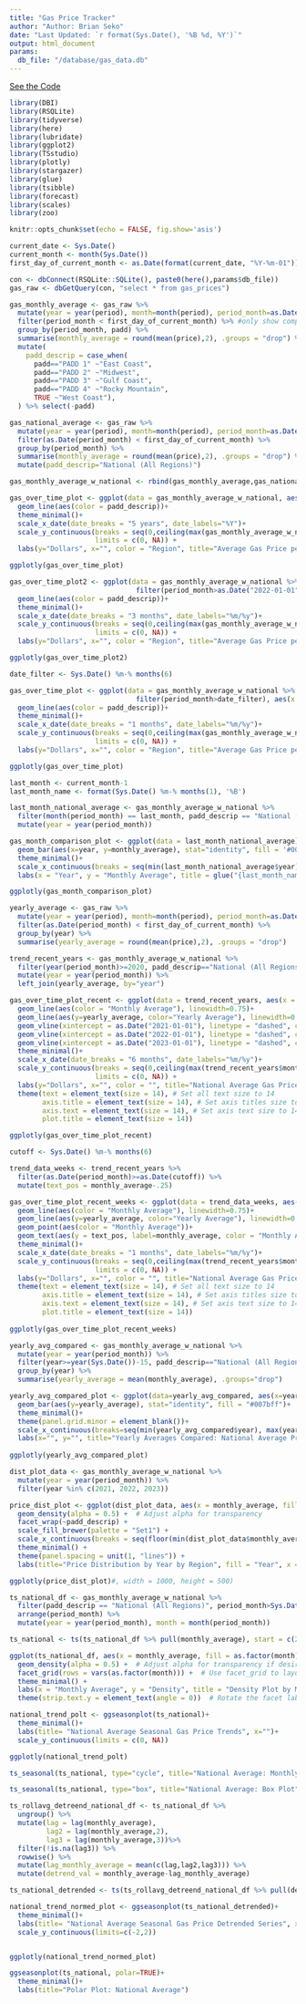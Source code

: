 ```yaml
---
title: "Gas Price Tracker"
author: "Author: Brian Seko"
date: "Last Updated: `r format(Sys.Date(), '%B %d, %Y')`"
output: html_document
params:
  db_file: "/database/gas_data.db"
---
```


[See the Code](https://github.com/BrianS3/gas_forecasting/blob/main/R/gas_EDA.Rmd)

<style>
body {
  text-align: left;
}
.main-container {
  margin-left: auto;
  margin-right: 500px;
  max-width: 1000px; /* Adjust as needed */
}
</style>

```r
library(DBI)
library(RSQLite) 
library(tidyverse)
library(here)
library(lubridate)
library(ggplot2)
library(TSstudio)
library(plotly)
library(stargazer)
library(glue)
library(tsibble)
library(forecast)
library(scales)
library(zoo)

knitr::opts_chunk$set(echo = FALSE, fig.show='asis')

current_date <- Sys.Date()
current_month <- month(Sys.Date())
first_day_of_current_month <- as.Date(format(current_date, "%Y-%m-01"))
```

```r
con <- dbConnect(RSQLite::SQLite(), paste0(here(),params$db_file))
gas_raw <- dbGetQuery(con, "select * from gas_prices")
```

```r
gas_monthly_average <- gas_raw %>% 
  mutate(year = year(period), month=month(period), period_month=as.Date(paste0(year,"-", month, "-01"))) %>% 
  filter(period_month < first_day_of_current_month) %>% #only show complete months
  group_by(period_month, padd) %>% 
  summarise(monthly_average = round(mean(price),2), .groups = "drop") %>% 
  mutate(
    padd_descrip = case_when(
      padd=="PADD 1" ~"East Coast",
      padd=="PADD 2" ~"Midwest", 
      padd=="PADD 3" ~"Gulf Coast",
      padd=="PADD 4" ~"Rocky Mountain",
      TRUE ~"West Coast"),
  ) %>% select(-padd)

gas_national_average <- gas_raw %>% 
  mutate(year = year(period), month=month(period), period_month=as.Date(paste0(year,"-", month, "-01"))) %>% 
  filter(as.Date(period_month) < first_day_of_current_month) %>% 
  group_by(period_month) %>% 
  summarise(monthly_average = round(mean(price),2), .groups = "drop") %>% 
  mutate(padd_descrip="National (All Regions)")

gas_monthly_average_w_national <- rbind(gas_monthly_average,gas_national_average)
```

```r
gas_over_time_plot <- ggplot(data = gas_monthly_average_w_national, aes(x = period_month, y=monthly_average))+
  geom_line(aes(color = padd_descrip))+
  theme_minimal()+
  scale_x_date(date_breaks = "5 years", date_labels="%Y")+
  scale_y_continuous(breaks = seq(0,ceiling(max(gas_monthly_average_w_national$monthly_average)), by = 1),
                     limits = c(0, NA)) +
  labs(y="Dollars", x="", color = "Region", title="Average Gas Price per Month")

ggplotly(gas_over_time_plot)
```

```r
gas_over_time_plot2 <- ggplot(data = gas_monthly_average_w_national %>% 
                               filter(period_month>as.Date("2022-01-01")), aes(x = period_month, y=monthly_average))+
  geom_line(aes(color = padd_descrip))+
  theme_minimal()+
  scale_x_date(date_breaks = "3 months", date_labels="%m/%y")+
  scale_y_continuous(breaks = seq(0,ceiling(max(gas_monthly_average_w_national$monthly_average)), by = 1),
                     limits = c(0, NA)) +
  labs(y="Dollars", x="", color = "Region", title="Average Gas Price per Month: Recent Trends")

ggplotly(gas_over_time_plot2)
```


```r
date_filter <- Sys.Date() %m-% months(6)

gas_over_time_plot <- ggplot(data = gas_monthly_average_w_national %>% 
                               filter(period_month>date_filter), aes(x = period_month, y=monthly_average))+
  geom_line(aes(color = padd_descrip))+
  theme_minimal()+
  scale_x_date(date_breaks = "1 months", date_labels="%m/%y")+
  scale_y_continuous(breaks = seq(0,ceiling(max(gas_monthly_average_w_national$monthly_average)), by = 1),
                     limits = c(0, NA)) +
  labs(y="Dollars", x="", color = "Region", title="Average Gas Price per Month: Past 6 Months")

ggplotly(gas_over_time_plot)
```

```r
last_month <- current_month-1
last_month_name <- format(Sys.Date() %m-% months(1), '%B')

last_month_national_average <- gas_monthly_average_w_national %>% 
  filter(month(period_month) == last_month, padd_descrip == "National (All Regions)", period_month>Sys.Date() %m-% years(10)) %>% 
  mutate(year = year(period_month))

gas_month_comparison_plot <- ggplot(data = last_month_national_average)+
  geom_bar(aes(x=year, y=monthly_average), stat="identity", fill = '#007bff')+
  theme_minimal()+
  scale_x_continuous(breaks = seq(min(last_month_national_average$year), max(last_month_national_average$year), by = 1))+
  labs(x = "Year", y = "Monthly Average", title = glue("{last_month_name} Over Time"))

ggplotly(gas_month_comparison_plot)
```


```r
yearly_average <- gas_raw %>% 
  mutate(year = year(period), month=month(period), period_month=as.Date(paste0(year,"-", month, "-01"))) %>% 
  filter(as.Date(period_month) < first_day_of_current_month) %>% 
  group_by(year) %>% 
  summarise(yearly_average = round(mean(price),2), .groups = "drop")

trend_recent_years <- gas_monthly_average_w_national %>% 
  filter(year(period_month)>=2020, padd_descrip=="National (All Regions)") %>% 
  mutate(year = year(period_month)) %>% 
  left_join(yearly_average, by="year")

gas_over_time_plot_recent <- ggplot(data = trend_recent_years, aes(x = period_month, y=monthly_average))+
  geom_line(aes(color = "Monthly Average"), linewidth=0.75)+
  geom_line(aes(y=yearly_average, color="Yearly Average"), linewidth=0.75)+
  geom_vline(xintercept = as.Date("2021-01-01"), linetype = "dashed", color = "blue") +
  geom_vline(xintercept = as.Date("2022-01-01"), linetype = "dashed", color = "blue") +
  geom_vline(xintercept = as.Date("2023-01-01"), linetype = "dashed", color = "blue") +
  theme_minimal()+
  scale_x_date(date_breaks = "6 months", date_labels="%m/%y")+
  scale_y_continuous(breaks = seq(0,ceiling(max(trend_recent_years$monthly_average)), by = 1),
                     limits = c(0, NA)) +
  labs(y="Dollars", x="", color = "", title="National Average Gas Price per Month: 2020-YTD")+
  theme(text = element_text(size = 14), # Set all text size to 14
        axis.title = element_text(size = 14), # Set axis titles size to 14
        axis.text = element_text(size = 14), # Set axis text size to 14
        plot.title = element_text(size = 14))

ggplotly(gas_over_time_plot_recent)
```

```r

cutoff <- Sys.Date() %m-% months(6)

trend_data_weeks <- trend_recent_years %>% 
  filter(as.Date(period_month)>=as.Date(cutoff)) %>% 
  mutate(text_pos = monthly_average-.25)

gas_over_time_plot_recent_weeks <- ggplot(data = trend_data_weeks, aes(x = as.Date(period_month), y=monthly_average))+
  geom_line(aes(color = "Monthly Average"), linewidth=0.75)+
  geom_line(aes(y=yearly_average, color="Yearly Average"), linewidth=0.75)+
  geom_point(aes(color = "Monthly Average"))+
  geom_text(aes(y = text_pos, label=monthly_average, color = "Monthly Average"), vjust=1.5, show.legend = FALSE)+
  theme_minimal()+
  scale_x_date(date_breaks = "1 months", date_labels="%m/%y")+
  scale_y_continuous(breaks = seq(0,ceiling(max(trend_recent_years$monthly_average)), by = 1),
                     limits = c(0, NA)) +
  labs(y="Dollars", x="", color = "", title="National Average Gas Price: Past 6 Months")+
  theme(text = element_text(size = 14), # Set all text size to 14
        axis.title = element_text(size = 14), # Set axis titles size to 14
        axis.text = element_text(size = 14), # Set axis text size to 14
        plot.title = element_text(size = 14))
  
ggplotly(gas_over_time_plot_recent_weeks)
```

```r
yearly_avg_compared <- gas_monthly_average_w_national %>% 
  mutate(year = year(period_month)) %>% 
  filter(year>=year(Sys.Date())-15, padd_descrip=="National (All Regions)") %>% 
  group_by(year) %>% 
  summarise(yearly_average = mean(monthly_average), .groups="drop")

yearly_avg_compared_plot <- ggplot(data=yearly_avg_compared, aes(x=year))+
  geom_bar(aes(y=yearly_average), stat="identity", fill = "#007bff")+
  theme_minimal()+
  theme(panel.grid.minor = element_blank())+
  scale_x_continuous(breaks=seq(min(yearly_avg_compared$year), max(yearly_avg_compared$year), by = 1))+
  labs(x="", y="", title="Yearly Averages Compared: National Average Price")
  
ggplotly(yearly_avg_compared_plot)
```



```r
dist_plot_data <- gas_monthly_average_w_national %>%
  mutate(year = year(period_month)) %>%
  filter(year %in% c(2021, 2022, 2023))

price_dist_plot <- ggplot(dist_plot_data, aes(x = monthly_average, fill = as.factor(year))) +
  geom_density(alpha = 0.5) +  # Adjust alpha for transparency
  facet_wrap(~padd_descrip) +
  scale_fill_brewer(palette = "Set1") +
  scale_x_continuous(breaks = seq(floor(min(dist_plot_data$monthly_average)), ceiling(max(dist_plot_data$monthly_average)), by = 0.5)) +
  theme_minimal() +
  theme(panel.spacing = unit(1, "lines")) +
  labs(title="Price Distribution by Year by Region", fill = "Year", x = "Monthly Average", y = "Density")

ggplotly(price_dist_plot)#, width = 1000, height = 500)
```

```r
ts_national_df <- gas_monthly_average_w_national %>%
  filter(padd_descrip == "National (All Regions)", period_month>Sys.Date() %m-% years(10)) %>%
  arrange(period_month) %>% 
  mutate(year = year(period_month), month = month(period_month))

ts_national <- ts(ts_national_df %>% pull(monthly_average), start = c(2014, 5), frequency = 12)

ggplot(ts_national_df, aes(x = monthly_average, fill = as.factor(month))) +
  geom_density(alpha = 0.5) +  # Adjust alpha for transparency if desired
  facet_grid(rows = vars(as.factor(month))) +  # Use facet_grid to layout plots in a grid
  theme_minimal() +
  labs(x = "Monthly Average", y = "Density", title = "Density Plot by Month for National Monthly Average", fill = "Month") +
  theme(strip.text.y = element_text(angle = 0))  # Rotate the facet labels for better readability


```

```r
national_trend_polt <- ggseasonplot(ts_national)+
  theme_minimal()+
  labs(title= "National Average Seasonal Gas Price Trends", x="")+
  scale_y_continuous(limits = c(0, NA))

ggplotly(national_trend_polt)
```

```r
ts_seasonal(ts_national, type="cycle", title="National Average: Monthly Cycle Trends")
```


```r
ts_seasonal(ts_national, type="box", title="National Average: Box Plot")
```

```r
ts_rollavg_detreend_national_df <- ts_national_df %>% 
  ungroup() %>% 
  mutate(lag = lag(monthly_average),
         lag2 = lag(monthly_average,2),
         lag3 = lag(monthly_average,3))%>% 
  filter(!is.na(lag3)) %>% 
  rowwise() %>% 
  mutate(lag_monthly_average = mean(c(lag,lag2,lag3))) %>% 
  mutate(detrend_val = monthly_average-lag_monthly_average)

ts_national_detrended <- ts(ts_rollavg_detreend_national_df %>% pull(detrend_val), start = c(2014, 6), frequency = 12)

national_trend_normed_plot <- ggseasonplot(ts_national_detrended)+
  theme_minimal()+
  labs(title= "National Average Seasonal Gas Price Detrended Series", x="")+
  scale_y_continuous(limits=c(-2,2))


ggplotly(national_trend_normed_plot)
```

```r
ggseasonplot(ts_national, polar=TRUE)+
  theme_minimal()+
  labs(title="Polar Plot: National Average")
```















